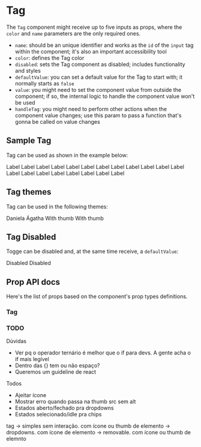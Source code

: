 

<Meta title="Components | Tag" component={Tag} />

# Tag

The `Tag` component might receive up to five inputs as props, where the `color` and `name` parameters are the only required ones.
- `name`: should be an unique identifier and works as the `id` of the `input` tag within the component; it's also an important accessibility tool
- `color`: defines the Tag color
- `disabled`: sets the Tag component as disabled; includes functionality and styles
- `defaultValue`: you can set a default value for the Tag to start with; it normally starts as `false`
- `value`: you might need to set the component value from outside the component; if so, the internal logic to handle the component value won't be used
- `handleTag`: you might need to perform other actions when the component value changes; use this param to pass a function that's gonna be called on value changes

## Sample Tag
Tag can be used as shown in the example below:

<Preview>
  <Story name="Soft Tag">
    <Fragment>
      <Tag>Label</Tag>
      <Tag style="outline">Label</Tag>
      <Tag icon="calendar">Label</Tag>
      <Tag style="outline" icon="calendar">Label</Tag>
      <Tag dropdown>Label</Tag>
      <Tag dropdown style="outline">Label</Tag>
      <Tag removable>Label</Tag>
      <Tag removable style="outline">Label</Tag>
      <Tag thumbSrc="docs/tokens-spacing/10-spacing.png" thumbAlt="token image">Label</Tag>
      <Tag style="outline" thumbSrc="docs/tokens-spacing/10-spacing.png" thumbAlt="token image">Label</Tag>
    </Fragment>
  </Story>
</Preview>

<Preview>
  <Story name="Intense Tag">
    <Fragment>
      <Tag colorStyle="intense">Label</Tag>
      <Tag colorStyle="intense" style="outline">Label</Tag>
      <Tag colorStyle="intense" icon="calendar">Label</Tag>
      <Tag colorStyle="intense" style="outline" icon="calendar">Label</Tag>
      <Tag colorStyle="intense" dropdown>Label</Tag>
      <Tag colorStyle="intense" dropdown style="outline">Label</Tag>
      <Tag colorStyle="intense" removable>Label</Tag>
      <Tag colorStyle="intense" removable style="outline">Label</Tag>
      <Tag colorStyle="intense" thumbSrc="docs/tokens-spacing/10-spacing.png" thumbAlt="token image">Label</Tag>
      <Tag colorStyle="intense" style="outline" thumbSrc="docs/tokens-spacing/10-spacing.png" thumbAlt="token image">Label</Tag>
    </Fragment>
  </Story>
</Preview>

## Tag themes
Tag can be used in the following themes:

<Preview>
  <Story name="Sample Tag Themes">
    <Fragment>
      <Tag color="purple" style="outline">Daniela Ágatha</Tag>
      <Tag thumbSrc="docs/tokens-spacing/10-spacing.png" thumbAlt="token image">With thumb</Tag>
      <Tag thumbSrc="docs/tokens-spacing/10-spacing.png" thumbAlt="">With thumb</Tag>
    </Fragment>
  </Story>
</Preview>

## Tag Disabled
Togge can be disabled and, at the same time receive, a `defaultValue`:

<Preview>
  <Story name="Sample Tag Disabled">
    <Fragment>
      <Tag disabled>Disabled</Tag>
      <Tag disabled style="outline">Disabled</Tag>
    </Fragment>
  </Story>
</Preview>

## Prop API docs

Here's the list of props based on the component's prop types definitions.
### Tag
<Props of={Tag} />


### TODO

Dúvidas
- Ver pq o operador ternário é melhor que o if para devs. A gente acha o if mais legível
- Dentro das {} tem ou não espaço?
- Queremos um guideline de react

Todos
- Ajeitar ícone 
- Mostrar erro quando passa na thumb src sem alt
- Estados aberto/fechado pra dropdowns
- Estados selecionado/idle pra chips

tag
-> simples sem interação. com ícone ou thumb de elemento
-> dropdowns. com ícone de elemento
-> removable. com ícone ou thumb de elemnto